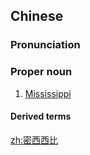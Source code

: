 ==Chinese==
{{zh-forms|gloss=-}}

===Pronunciation===
{{zh-pron
|m=Mìxīxībǐ
|c=mat6 sai1 sai1 bei2
|cat=pn
}}

===Proper noun===
{{zh-proper noun}}

# [[Mississippi]]

====Derived terms====
{{zh-der|密西西比河|密西西比州}}

[[zh:密西西比]]